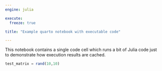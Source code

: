 ```yaml
---
engine: julia

execute: 
  freeze: true

title: "Example quarto notebook with executable code"

---
```


This notebook contains a single code cell which runs a bit of Julia code just to demonstrate how execution results are cached. 

```julia
test_matrix = rand(10,10)
```